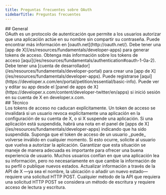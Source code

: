 ```yaml
---
title: Preguntas frecuentes sobre OAuth
sidebarTitle: Preguntas frecuentes
---
```


<div id="general">
  ## General
</div>

<AccordionGroup>
  <Accordion title="¿Qué es OAuth?">
    OAuth es un protocolo de autenticación que permite a los usuarios autorizar que una aplicación actúe en su nombre sin compartir su contraseña. Puede encontrar más información en [oauth.net](http://oauth.net/).
  </Accordion>

  <Accordion title="¿Cómo genero tokens de acceso?">
    Debe tener una [app de X](/es/resources/fundamentals/developer-apps) para generar tokens de acceso. Obtenga más información sobre los tokens de acceso [aquí](/es/resources/fundamentals/authentication#oauth-1-0a-2). 
  </Accordion>

  <Accordion title="¿Cómo creo una app de X?">
    Debe tener una [cuenta de desarrollador](/es/resources/fundamentals/developer-portal) para crear una [app de X](/es/resources/fundamentals/developer-apps). Puede registrarse [aquí](https://developer.x.com/en/portal/petition/essential/basic-info).
  </Accordion>

  <Accordion title="Si ya tengo una app de X, ¿cómo veo y edito esa app?">
    Puede ver y editar su app desde el [panel de apps de X](https://developer.x.com/content/developer-twitter/en/apps) si inició sesión en su cuenta de X en developer.x.com.
  </Accordion>
</AccordionGroup>

<div id="technical">
  ## Técnico
</div>

<AccordionGroup>
  <Accordion title="¿Cuánto dura un token de acceso?">
    Los tokens de acceso no caducan explícitamente. Un token de acceso se invalidará si un usuario revoca explícitamente una aplicación en la configuración de su cuenta de X, o si X suspende una aplicación. Si una aplicación está suspendida, habrá una nota en el panel de [apps de X](/es/resources/fundamentals/developer-apps) indicando que ha sido suspendida.
  </Accordion>

  <Accordion title="¿Qué ocurre si un token de acceso se vuelve inválido?">
    Suponga que el token de acceso de un usuario _puede_ volverse inválido en cualquier momento. Si esto ocurre, solicite al usuario que vuelva a autorizar la aplicación. Garantizar que esta situación se maneje de manera adecuada es importante para ofrecer una buena experiencia de usuario.
  </Accordion>

  <Accordion title="La página de registro de la aplicación pregunta sobre acceso de lectura/escritura. ¿Qué se considera escritura?">
    Muchos usuarios confían en que una aplicación lea su información, pero no necesariamente en que cambie la información de su perfil o publique nuevos estados. Actualizar información a través de la API de X —ya sea el nombre, la ubicación o añadir un nuevo estado— requiere una solicitud HTTP POST. Cualquier método de la API que requiera una solicitud HTTP POST se considera un método de escritura y requiere acceso de lectura y escritura.
  </Accordion>
</AccordionGroup>
